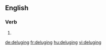 ==English==

===Verb===
{{head|en}}

# {{present participle of|deluge|lang=en}}

[[de:deluging]]
[[fr:deluging]]
[[hu:deluging]]
[[vi:deluging]]